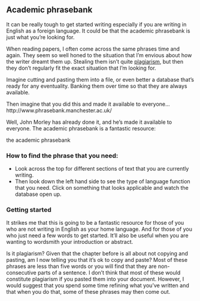 ## Academic phrasebank {#phrasebank}

It can be really tough to get started writing especially if you are writing in English as a foreign language. It could be that the academic phrasebank is just what you're looking for. 

When reading papers, I often come across the same phrases time and again. They seem so well honed to the situation that I’m envious about how the writer dreamt them up. Stealing them isn’t quite [plagiarism](plagiarism.html), but then they don’t regularly fit the exact situation that I’m looking for. 

Imagine cutting and pasting them into a file, or even better a database that’s ready for any eventuality. Banking them over time so that they are always available.

Then imagine that you did this and made it available to everyone…
http://www.phrasebank.manchester.ac.uk/

Well, John Morley has already done it, and he’s made it available to everyone. The academic phrasebank is a fantastic resource:

the academic phrasebank

### How to find the phrase that you need:

- Look across the top for different sections of text that you are currently writing.
- Then look down the left hand side to see the type of language function that you need. Click on something that looks applicable and watch the database open up.

### Getting started 

It strikes me that this is going to be a fantastic resource for those of you who are not writing in English as your home language. And for those of you who just need a few words to get started. It’ll also be useful when you are wanting to wordsmith your introduction or abstract. 

Is it plagiarism? Given that the chapter before is all about not copying and pasting, am I now telling you that it’s ok to copy and paste? Most of these phrases are less than five words or you will find that they are non-consecutive parts of a sentence. I don't think that most of these would constitute plagiarism if you pasted them into your document. However, I would suggest that you spend some time refining what you've written and that when you do that, some of these phrases may then come out.
